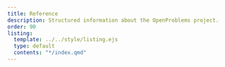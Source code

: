 ```yaml
---
title: Reference
description: Structured information about the OpenProblems project.
order: 90
listing:
  template: ../../style/listing.ejs
  type: default
  contents: "*/index.qmd"
---
```

